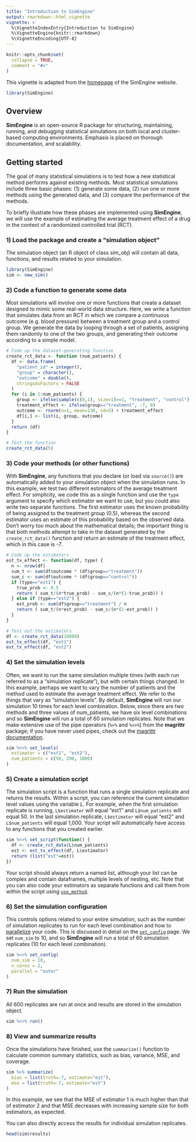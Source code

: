```yaml
---
title: "Introduction to SimEngine"
output: rmarkdown::html_vignette
vignette: >
  %\VignetteIndexEntry{Introduction to SimEngine}
  %\VignetteEngine{knitr::rmarkdown}
  %\VignetteEncoding{UTF-8}
---
```


```r
knitr::opts_chunk$set(
  collapse = TRUE,
  comment = "#>"
)
```

This vignette is adapted from the <a href="https://avi-kenny.github.io/SimEngine/" target="_blank">homepage</a> of the SimEngine website. 

```r
library(SimEngine)
```

## Overview

**SimEngine** is an open-source R package for structuring, maintaining, running, and debugging statistical simulations on both local and cluster-based computing environments. Emphasis is placed on thorough documentation, and scalability.

## Getting started

The goal of many statistical simulations is to test how a new statistical method performs against existing methods. Most statistical simulations include three basic phases: (1) generate some data, (2) run one or more methods using the generated data, and (3) compare the performance of the methods. 

To briefly illustrate how these phases are implemented using **SimEngine**, we will use the example of estimating the average treatment effect of a drug in the context of a randomized controlled trial (RCT).

### 1) Load the package and create a "simulation object"

The simulation object (an R object of class *sim_obj*) will contain all data, functions, and results related to your simulation.

```r
library(SimEngine)
sim <- new_sim()
```

### 2) Code a function to generate some data

Most simulations will involve one or more functions that create a dataset designed to mimic some real-world data structure. Here, we write a function that simulates data from an RCT in which we compare a continuous outcome (e.g. blood pressure) between a treatment group and a control group. We generate the data by looping through a set of patients, assigning them randomly to one of the two groups, and generating their outcome according to a simple model.

```r
# Code up the dataset-generating function
create_rct_data <- function (num_patients) {
  df <- data.frame(
    "patient_id" = integer(),
    "group" = character(),
    "outcome" = double(),
    stringsAsFactors = FALSE
  )
  for (i in 1:num_patients) {
    group <- ifelse(sample(c(0,1), size=1)==1, "treatment", "control")
    treatment_effect <- ifelse(group=="treatment", -7, 0)
    outcome <- rnorm(n=1, mean=130, sd=5) + treatment_effect
    df[i,] <- list(i, group, outcome)
  }
  return (df)
}

# Test the function
create_rct_data(5)
```

### 3) Code your methods (or other functions)

With **SimEngine**, any functions that you declare (or load via `source()`) are automatically added to your simulation object when the simulation runs. In this example, we test two different estimators of the average treatment effect. For simplicity, we code this as a single function and use the `type` argument to specify which estimator we want to use, but you could also write two separate functions. The first estimator uses the known probability of being assigned to the treatment group (0.5), whereas the second estimator uses an estimate of this probability based on the observed data. Don't worry too much about the mathematical details; the important thing is that both methods attempt to take in the dataset generated by the `create_rct_data()` function and return an estimate of the treatment effect, which in this case is *-7*.

```r
# Code up the estimators
est_tx_effect <- function(df, type) {
  n <- nrow(df)
  sum_t <- sum(df$outcome * (df$group=="treatment"))
  sum_c <- sum(df$outcome * (df$group=="control"))
  if (type=="est1") {
    true_prob <- 0.5
    return ( sum_t/(n*true_prob) - sum_c/(n*(1-true_prob)) )
  } else if (type=="est2") {
    est_prob <- sum(df$group=="treatment") / n
    return ( sum_t/(n*est_prob) - sum_c/(n*(1-est_prob)) )
  }
}

# Test out the estimators
df <- create_rct_data(10000)
est_tx_effect(df, "est1")
est_tx_effect(df, "est2")
```

### 4) Set the simulation levels

Often, we want to run the same simulation multiple times (with each run referred to as a "simulation replicate"), but with certain things changed. In this example, perhaps we want to vary the number of patients and the method used to estimate the average treatment effect. We refer to the things that vary as "simulation levels". By default, **SimEngine** will run our simulation 10 times for each level combination. Below, since there are two methods and three values of num_patients, we have six level combinations and so **SimEngine** will run a total of 60 simulation replicates. Note that we make extensive use of the pipe operators (`%>%` and `%<>%`) from the **magrittr** package; if you have never used pipes, check out the <a href="https://magrittr.tidyverse.org" target="_blank">magrittr documentation</a>.

```r
sim %<>% set_levels(
  estimator = c("est1", "est2"),
  num_patients = c(50, 200, 1000)
)
```

### 5) Create a simulation script

The simulation script is a function that runs a single simulation replicate and returns the results. Within a script, you can reference the current simulation level values using the variable *L*. For example, when the first simulation replicate is running, `L$estimator` will equal "est1" and `L$num_patients` will equal 50. In the last simulation replicate, `L$estimator` will equal "est2" and `L$num_patients` will equal 1,000. Your script will automatically have access to any functions that you created earlier.

```r
sim %<>% set_script(function() {
  df <- create_rct_data(L$num_patients)
  est <- est_tx_effect(df, L$estimator)
  return (list("est"=est))
})
```

Your script should always return a named list, although your list can be complex and contain dataframes, multiple levels of nesting, etc. Note that you can also code your estimators as separate functions and call them from within the script using <a href="/docs/function-reference/use_method.html" target="_blank">`use_method`</a>.

### 6) Set the simulation configuration

This controls options related to your entire simulation, such as the number of simulation replicates to run for each level combination and how to <a href="https://avi-kenny.github.io/SimEngine/parallelization/" target="_blank">parallelize</a> your code. This is discussed in detail on the <a href="https://avi-kenny.github.io/SimEngine/function-reference/set_config/" target="_blank">`set_config`</a> page. We set `num_sim` to 10, and so **SimEngine** will run a total of 60 simulation replicates (10 for each level combination).

```r
sim %<>% set_config(
  num_sim = 10,
  n_cores = 2,
  parallel = "outer"
)
```

### 7) Run the simulation

All 600 replicates are run at once and results are stored in the simulation object.

```r
sim %<>% run()
```

### 8) View and summarize results

Once the simulations have finished, use the `summarize()` function to calculate common summary statistics, such as bias, variance, MSE, and coverage.

```r
sim %>% summarize(
  bias = list(truth=-7, estimate="est"),
  mse = list(truth=-7, estimate="est")
)
```

In this example, we see that the MSE of estimator 1 is much higher than that of estimator 2 and that MSE decreases with increasing sample size for both estimators, as expected.

You can also directly access the results for individual simulation replicates.

```r
head(sim$results)
```
